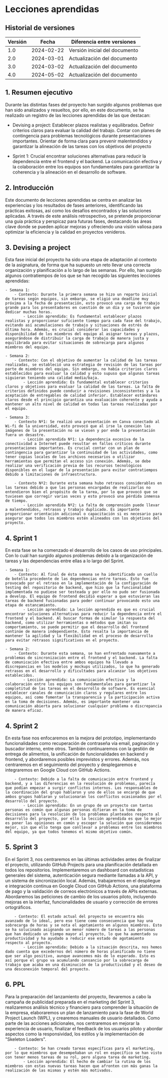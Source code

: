 # Lecciones aprendidas

## Historial de versiones

| Versión | Fecha      | Diferencia entre versiones                                                                                                                                                                                 |
| ------- | ---------- | ---------------------------------------------------------------------------------------------------------------------------------------------------------------------------------------------------------- |
| 1.0     | 2024-02-22 | Versión inicial del documento                                                                                |
| 2.0     | 2024-03-01 | Actualización del documento                                                                              |
| 3.0     | 2024-03-02 | Actualización del documento                                                                              |
| 4.0     | 2024-05-02 | Actualización del documento                                                                              |


## 1. Resumen ejecutivo
Durante las distintas fases del proyecto han surgido algunos problemas que han sido analizados y resueltos, por ello, en este documento, se ha realizado un registro de las lecciones aprendidas de las que destacan:
- Devising a project:
Establecer plazos realistas y equilibrados.
Definir criterios claros para evaluar la calidad del trabajo.
Contar con planes de contingencia para problemas tecnológicos durante presentaciones importantes.
Orientar de forma clara para prevenir malentendidos y garantizar la alineación de las tareas con los objetivos del proyecto

- Sprint 1: 
Crucial encontrar soluciones alternativas para reducir la dependencia entre el frontend y el backend.
La comunicación efectiva y la colaboración entre los equipos son fundamentales para garantizar la coherencia y la alineación en el desarrollo de software.

## 2. Introducción
Este documento de lecciones aprendidas se centra en analizar las experiencias y los resultados de fases anteriores, identificando las prácticas exitosas, así como los desafíos encontrados y las soluciones aplicadas. A través de este análisis retrospectivo, se pretende proporcionar una guía práctica y perspicaz para futuras fases, destacando las áreas clave donde se pueden aplicar mejoras y ofreciendo una visión valiosa para optimizar la eficiencia y la calidad en proyectos venideros.

## 3. Devising a project
Esta fase inicial del proyecto ha sido una etapa de adaptación al contexto de la asignatura, de forma que ha supuesto un reto llevar una correcta organización y planificación a lo largo de las semanas. Por ello, han surgido algunos contratiempos de los que se han recogido las siguientes lecciones aprendidas:

    - Semana 1: 
        - Contexto: Durante la primera semana se hizo un reparto inicial de tareas según equipos, sin embargo, se eligió una deadline muy próxima a la fecha de presentación, esto provocó una carga de trabajo grande para los presentadores en cuestión de un día y se tuvieron que dedicar muchas horas.
            - Lección aprendida: Es fundamental establecer plazos realistas y proporcionar suficiente tiempo para cada fase del trabajo, evitando así acumulaciones de trabajo y situaciones de estrés de última hora. Además, es crucial considerar las capacidades y disponibilidad de los miembros del equipo al asignar tareas y plazos, asegurándose de distribuir la carga de trabajo de manera justa y equilibrada para evitar situaciones de sobrecarga para algunos miembros del equipo.
        
    - Semana 2:
        - Contexto: Con el objetivo de aumentar la calidad de las tareas realizadas, se estableció una estrategia de revisión de las tareas por parte de miembros del equipo. Sin embargo, no había criterios claros establecidos para evaluar la calidad y esto supuso que algunas tareas siguieran teniendo una calidad media/baja.
            - Lección aprendida: Es fundamental establecer criterios claros y objetivos para evaluar la calidad de las tareas. La falta de criterios definidos puede conducir a revisiones inconsistentes y a la aceptación de entregables de calidad inferior. Establecer estándares claros desde el principio garantiza una evaluación coherente y ayuda a mantener un alto nivel de calidad en todas las tareas realizadas por el equipo.
        
    - Semana 3:
        - Contexto Nº1: Se realizó una presentación en Canva conectado al Wi-fi de la universidad, esto provocó que al irse la conexión las imágenes de la presentación no se viesen y por ende la presentación fuera un desastre.
            - Lección aprendida Nº1: La dependencia excesiva de la conectividad a Internet puede resultar en fallos críticos durante presentaciones importantes. Es crucial contar con un plan de contingencia para garantizar la continuidad de las actividades, como tener copias locales de los archivos necesarios o utilizar herramientas que permitan el acceso sin conexión. Además, se debe realizar una verificación previa de los recursos tecnológicos disponibles en el lugar de la presentación para evitar contratiempos debido a limitaciones de infraestructura.
        
        - Contexto Nº2: Durante esta semana hubo retrasos considerables en las tareas debido a que las personas encargadas de realizarlas no entendieron bien el propósito de la tarea, por lo que provocó que se tuviesen que corregir varias veces y esto provocó una pérdida inmensa de tiempo.
            - Lección aprendida Nº2: La falta de comprensión puede llevar a malentendidos, retrasos y trabajo duplicado. Es importante proporcionar orientación adicional o capacitación si es necesario para asegurar que todos los miembros estén alineados con los objetivos del proyecto.

## 4. Sprint 1
En esta fase se ha comenzado el desarrollo de los casos de uso principales. Con lo cuál han surgido algunos problemas debido a la organización de tareas y las dependencias entre ellas a lo largo del Sprint.

    - Semana 1: 
        - Contexto: Al final de ésta semana se ha identificado un cuello de botella procedente de las dependencias entre tareas. Esto fue provocado por el retraso en la implementación de la configuración de testing del repositorio de backend, que hizo que la funcionalidad implementada no pudiese ser testeada y por ello no pudo ser fusionada a develop. El equipo de frontend decidió esperar a que estuvieran las tareas de backend fusionadas para poder continuar provocando esto una etapa de estancamiento.
            - Lección aprendida: La lección aprendida es que es crucial encontrar soluciones alternativas para reducir la dependencia entre el frontend y el backend. Al buscar formas de simular la respuesta del backend, como utilizar herramientas o métodos que imitan su comportamiento, se puede permitir que el desarrollo del frontend continúe de manera independiente. Esto resalta la importancia de mantener la agilidad y la flexibilidad en el proceso de desarrollo para evitar retrasos significativos en el proyecto.
        
    - Semana 2:
        - Contexto: Durante esta semana, se han enfrentado nuevamente a problemas de sincronización entre el frontend y el backend. La falta de comunicación efectiva entre ambos equipos ha llevado a discrepancias en los modelos y mockups utilizados, lo que ha generado retrasos en el desarrollo y dificultades para alcanzar los objetivos establecidos.
            - Lección aprendida: La comunicación efectiva y la colaboración entre los equipos son fundamentales para garantizar la completitud de las tareas en el desarrollo de software. Es esencial establecer canales de comunicación claros y regulares entre los equipos, así como fomentar la transparencia y la participación activa en la toma de decisiones. Además, es importante mantener una comunicación abierta para solucionar cualquier problema o discrepancia de manera eficaz.

## 4. Sprint 2
En esta fase nos enfocaremos en la mejora del prototipo, implementando funcionalidades como recuperación de contraseña vía email, paginación y buscador interno, entre otros. También continuaremos con la gestión de entrega de alimentos, la unificación de funcionalidades en backend y frontend, y abordaremos posibles imprevistos y errores. Además, nos centraremos en el seguimiento del proyecto y desplegaremos e integraremos en Google Cloud con GitHub Actions.
       
        - Contexto: Debido a la falta de comunicación entre frontend y backend, y a las diferencias en la resolución de problemas, parecía que podían empezar a surgir conflictos internos. Los responsables de la coordinación del grupo hablaron y uno de ellos se encargó de que ambos grupos hablaran y solucionaran los conflictos ocasionados por el desarrollo del proyecto.
            - Lección aprendida: En un grupo de un proyecto con tantas personas es común que algunas personas difieran en la toma de decisiones para la resolución de los problemas planteados respecto al desarrollo del proyecto, por ello la lección aprendida es que lo mejor es poner las opiniones en común y escoger la solución que consideremos mejor, sin que ello tenga que conllevar a problemas entre los miembros del equipo, ya que todos tenemos el mismo objetivo común.

## 5. Sprint 3
En el Sprint 3, nos centraremos en las últimas actividades antes de finalizar el proyecto, utilizando GitHub Projects para una planificación detallada en todos los repositorios. Implementaremos un dashboard con estadísticas generales del sistema, autenticación segura mediante llamadas a la API, y un sistema de sincronización local. Además, trabajaremos en el despliegue e integración continua en Google Cloud con GitHub Actions, una plataforma de pago y la validación de correos electrónicos a través de APIs externas. Abordaremos las peticiones de cambio de los usuarios piloto, incluyendo mejoras en la interfaz, funcionalidades de usuario y corrección de errores ortográficos.
      
        - Contexto: El estado actual del proyecto se encuentra más avanzado de lo ideal, pero eso tiene como consecuencia que hay una sobrecarga de horas y se nota el agotamiento en algunos miembros. Esto se ha solucinado asignando un menor número de tareas a las personas que han dedicado un tiempo mayor al proyecto, lo que ha aumentado su productividad y ha ayudado a reducir ese estado de agotamiento respecto al proyecto.
            - Lección aprendida: Debido a la situación descrita, nos hemos dado cuenta que excedernos del número de horas planificado no tiene que ser algo positivo, aunque avancemos más de lo esperado. Esto es así porque el grupo va acumulando cansancio por la sobrecarga de trabajo que acaba en una disminución de la productividad y el deseo de una desconexión temporal del proyecto. 

## 6. PPL
Para la preparación del lanzamiento del proyecto, llevaremos a cabo la campaña de publicidad preparada en el marketing del Sprint 3, realizaremos análisis técnico y financiero para comprender la situación de la empresa, elaboraremos un plan de lanzamiento para la fase de World Project Launch (WPL), y crearemos manuales de usuario detallados. Como parte de las acciones adicionales, nos centraremos en mejorar la experiencia de usuario, finalizar el feedback de los usuarios piloto y abordar aspectos como la responsividad, los estilos y la implementación de "Skeleton Loaders".
      
        - Contexto: Se han creado tareas específicas para el marketing, por lo que miembros que desempeñaban un rol en específico se han visto con tener menos tareas de su rol, pero alguna tarea de marketing.
            - Lección aprendida: El hecho de cambiar la rutina de los miembros con estas nuevas tareas hacen que afronten con más ganas la realización de las mismas y estén más motivados.






